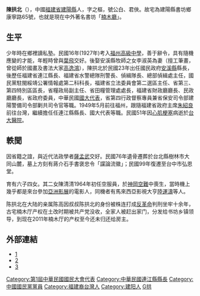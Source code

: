 {{For|同名醫學家|陳拱北 (醫學學者)}}
'''陳拱北'''（{{bd|1906年|6月21日|1962年|5月26日|catIdx=Chen}}），中國[[福建省|福建省]][[建陽縣|建陽縣]]人，字之樞，號公白、君俠。故宅為建陽縣書坊鄉康寧路65號，也就是現在中外著名書坊「[[楠木廳|楠木廳]]」。

==生平==
少年時在鄉裡讀私塾。民國16年(1927年)考入[[福州高級中學|福州高級中學]]，善于辭令，具有隨機應變的才能，年輕時曾與[[葉飛|葉飛]]交好。後娶安溪縣牧師之女李淑英為妻（擅工筆畫，曾從師於國畫及書法大家[[高逸鴻|高逸鴻]]），陳拱北於民國23年出任國民政府[[安溪縣|安溪縣]]縣長，後歷任福建省連江縣長、福建省水警總隊刑警長、偵緝隊長、總部偵緝處主任，國民黨駐閩綏靖公署情報處第二科科長，福建省立法委員會第二選區主任、省第三、第四特別區區長，省糧政局副主任、省田糧管理處處長，福建省財政廳廳長、民政廳廳長，省政府委員，中華民國[[第一屆國民大會福建省代表|國大代表]]，省第四行政督察專員兼省保安司令部建陽警備司令部剿共司令官等職。1949年5月前往福州，跟隨福建省政府主席[[朱紹良|朱紹良]]前往台灣，繼續擔任任連江縣縣長、國大代表等職。民國51年因[[心肌梗塞|心肌梗塞]]病逝於[[台大醫院|台大醫院]]。

==軼聞==
因省籍之誼，與近代法政學者[[薩孟武|薩孟武]]交好。民國76年遺骨遷葬於台北縣樹林市大同山麓，墓上方刻有蔣介石手書褒忠令「讜論流徽」；民國99年復遷至台中市弘恩堂。

育有六子四女。其二女陳清清1964年初任空服員，於[[神岡空難|神岡空難]]中喪生，當時機上幾乎都是來台參加[[亞洲影展|亞洲影展]]的電影人，同機者有馬來西亞影視大亨[[陸運濤|陸運濤]]等人。

陈拱北在大陆的亲属陈高因叔叔陈拱北的身份被株连打成[[反革命|反革命]]判刑坐牢十余年，古宅楠木厅产权在土改时期被共产党没收，全家人被赶出家门，分发给书坊乡镇领导，到现在2011年楠木厅的产权至今还未归还给房主。

==外部連結==
*[http://mypaper.pchome.com.tw/kuan0416/post/1309187499]
*[https://web.archive.org/web/20160304193030/http://www.fzdqw.com/showtext.asp?ToBook%EF%BC%AF=1113&index=1401&]
*[https://web.archive.org/web/20151022192834/http://smdt.fj-archives.org.cn/Csmdt/shihuaquwen/586.Html]

{{连江县行政长官}}
{{DEFAULTSORT:Chen陳}}
[[Category:第1屆中華民國國民大會代表|Category:第1屆中華民國國民大會代表]]
[[Category:中華民國連江縣縣長|Category:中華民國連江縣縣長]]
[[Category:中國國民黨黨員|Category:中國國民黨黨員]]
[[Category:福建裔台灣人|Category:福建裔台灣人]]
[[Category:建阳人|Category:建阳人]]
[[Category:陳姓|G拱]]